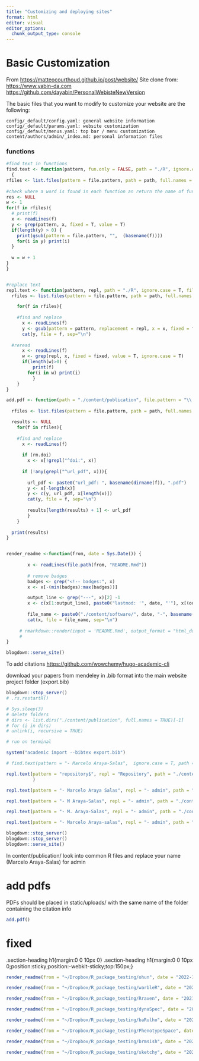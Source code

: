 ```yaml
---
title: "Customizing and deploying sites"
format: html
editor: visual
editor_options: 
  chunk_output_type: console
---
```


# Basic Customization

From <https://matteocourthoud.github.io/post/website/> Site clone from: <https://www.yabin-da.com> <https://github.com/dayabin/PersonalWebisteNewVersion>

The basic files that you want to modify to customize your website are the following:

```         
config/_default/config.yaml: general website information
config/_default/params.yaml: website customization
config/_default/menus.yaml: top bar / menu customization
content/authors/admin/_index.md: personal information files
```

### functions

```r

#find text in functions
find.text <- function(pattern, fun.only = FALSE, path = "./R", ignore.case = T, file.pattern = "\\.md$")
  {
rfiles <- list.files(pattern = file.pattern, path = path, full.names = T, all.files = T, recursive = TRUE)
  
#check where a word is found in each function an return the name of function where it was found and the time
res <- NULL
w <- 1
for(f in rfiles){
  # print(f)
  x <- readLines(f)
  y <- grep(pattern, x, fixed = T, value = T)
  if(length(y) > 0) {
    print(gsub(pattern = file.pattern, "",  (basename(f)))) 
    for(i in y) print(i)
  }
  
  w = w + 1
}
}


#replace text
repl.text <- function(pattern, repl, path = "./R", ignore.case = T, file.pattern = "\\.md$", fixed = FALSE){
  rfiles <- list.files(pattern = file.pattern, path = path, full.names = T, all.files = T, recursive = TRUE)

    for(f in rfiles){
  
    #find and replace
      x <- readLines(f)
      y <- gsub(pattern = pattern, replacement = repl, x = x, fixed = fixed)
      cat(y, file = f, sep="\n")
  
  #reread
      x <- readLines(f)
      w <- grep(repl, x, fixed = fixed, value = T, ignore.case = T)
      if(length(w)>0) {
          print(f) 
        for(i in w) print(i)
          }
    }
}

add.pdf <- function(path = "./content/publication", file.pattern = "\\.md$", rm.doi = TRUE){
  
  rfiles <- list.files(pattern = file.pattern, path = path, full.names = T, all.files = T, recursive = TRUE)

  results <- NULL
    for(f in rfiles){
  
    #find and replace
      x <- readLines(f)
      
      if (rm.doi)
        x <- x[!grepl("^doi:", x)]
      
      if (!any(grepl("^url_pdf", x))){
        
        url_pdf <- paste0("url_pdf: ", basename(dirname(f)), ".pdf")
        y <- x[-length(x)]
        y <- c(y, url_pdf, x[length(x)])
        cat(y, file = f, sep="\n")
        
        results[length(results) + 1] <- url_pdf
        }
    }
  
  print(results)
}


render_readme <-function(from, date = Sys.Date()) {
  
        x <- readLines(file.path(from, "README.Rmd"))
      
        # remove badges
        badges <- grep("<!-- badges:", x)
        x <- x[-(min(badges):max(badges))]

        output_line <- grep("---", x)[2] -1
        x <- c(x[1:output_line], paste0("lastmod: '", date, "'"), x[(output_line +1):length(x)])
      
        file_name <- paste0("./content/software/", date, "-", basename(from), ".Rmd")
        cat(x, file = file_name, sep="\n")
        
     # rmarkdown::render(input = 'README.Rmd', output_format = "html_document", output_dir = "~/Dropbox/Websites/marce10.github.io/content/software", output_file = "ohun.html")
     # 
}

```

```r

blogdown::serve_site()

```

To add citations <https://github.com/wowchemy/hugo-academic-cli>

download your papers from mendeley in .bib format into the main website project folder (export.bib)

```r
blogdown::stop_server()
# .rs.restartR()

# Sys.sleep(3)
# delete folders
# dirs <- list.dirs("./content/publication", full.names = TRUE)[-1]
# for (i in dirs)
# unlink(i, recursive = TRUE)

# run on terminal

system("academic import --bibtex export.bib")

# find.text(pattern = "- Marcelo Araya-Salas",  ignore.case = T, path = "./content/publication", file.pattern = "\\.md$")

repl.text(pattern = "repository$", repl = "Repository", path = "./content/publication", 
          )

repl.text(pattern = "- Marcelo Araya Salas", repl = "- admin", path = "./content/publication", file.pattern = "\\.md$")

repl.text(pattern = "- M Araya-Salas", repl = "- admin", path = "./content/publication", file.pattern = "\\.md$")

repl.text(pattern = "- M. Araya-Salas", repl = "- admin", path = "./content/publication", file.pattern = "\\.md$")

repl.text(pattern = "- Marcelo Araya-salas", repl = "- admin", path = "./content/publication", file.pattern = "\\.md$")

blogdown::stop_server()
blogdown::stop_server()
blogdown::serve_site()
```

In content/publication/ look into common R files and replace your name (Marcelo Araya-Salas) for admin

# add pdfs

PDFs should be placed in static/uploads/ with the same name of the folder containing the citation info

```r


add.pdf()


```

# fixed

.section-heading h1{margin:0 0 10px 0} .section-heading h1{margin:0 0 10px 0;position:sticky;position:-webkit-sticky;top:150px;}

```r

render_readme(from = "~/Dropbox/R_package_testing/ohun", date = "2022-12-19")

render_readme(from = "~/Dropbox/R_package_testing/warbleR", date = "2022-12-09")

render_readme(from = "~/Dropbox/R_package_testing/Rraven", date = "2021-04-21")

render_readme(from = "~/Dropbox/R_package_testing/dynaSpec", date = "2021-03-10")

render_readme(from = "~/Dropbox/R_package_testing/baRulho", date = "2022-03-01")

render_readme(from = "~/Dropbox/R_package_testing/PhenotypeSpace", date = "2023-04-29")

render_readme(from = "~/Dropbox/R_package_testing/brmsish", date = "2023-04-30")

render_readme(from = "~/Dropbox/R_package_testing/sketchy", date = "2023-04-28")

```
